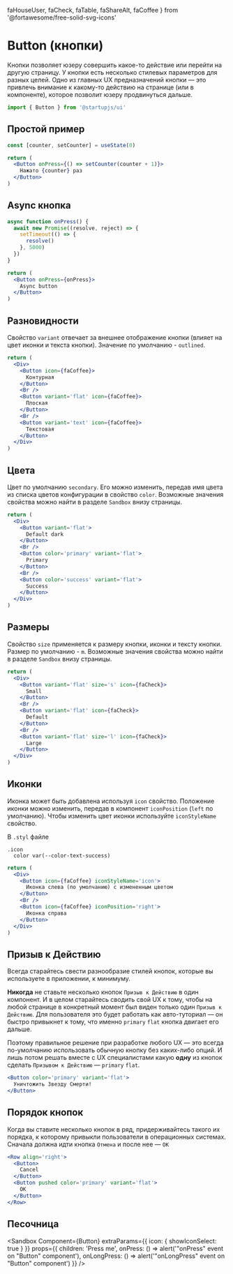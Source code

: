   faHouseUser,
  faCheck,
  faTable,
  faShareAlt,
  faCoffee
} from '@fortawesome/free-solid-svg-icons'

# Button (кнопки)

Кнопки позволяет юзеру совершить какое-то действие или перейти на другую страницу. У кнопки есть несколько стилевых параметров для разных целей. Одно из главных UX предназначений кнопки — это привлечь внимание к какому-то действию на странице (или в компоненте), которое позволит юзеру продвинуться дальше.

```jsx
import { Button } from '@startupjs/ui'
```

## Простой пример
```jsx example
const [counter, setCounter] = useState(0)

return (
  <Button onPress={() => setCounter(counter + 1)}>
    Нажато {counter} раз
  </Button>
)
```

## Async кнопка

```jsx example
async function onPress() {
  await new Promise((resolve, reject) => {
    setTimeout(() => {
      resolve()
    }, 5000)
  })
}

return (
  <Button onPress={onPress}>
    Async button
  </Button>
)
```

## Разновидности

Свойство `variant` отвечает за внешнее отображение кнопки (влияет на цвет иконки и текста кнопки). Значение по умолчанию - `outlined`.

```jsx example
return (
  <Div>
    <Button icon={faCoffee}>
      Контурная
    </Button>
    <Br />
    <Button variant='flat' icon={faCoffee}>
      Плоская
    </Button>
    <Br />
    <Button variant='text' icon={faCoffee}>
      Текстовая
    </Button>
  </Div>
)
```

## Цвета

Цвет по умолчанию `secondary`. Его можно изменить, передав имя цвета из списка цветов конфигурации в свойство `color`. Возможные значения свойства можно найти в разделе `Sandbox` внизу страницы.

```jsx example
return (
  <Div>
    <Button variant='flat'>
      Default dark
    </Button>
    <Br />
    <Button color='primary' variant='flat'>
      Primary
    </Button>
    <Br />
    <Button color='success' variant='flat'>
      Success
    </Button>
  </Div>
)
```

## Размеры

Свойство `size` применяется к размеру кнопки, иконки и тексту кнопки.
Размер по умолчанию - `m`. Возможные значения свойства можно найти в разделе `Sandbox` внизу страницы.

```jsx example
return (
  <Div>
    <Button variant='flat' size='s' icon={faCheck}>
      Small
    </Button>
    <Br />
    <Button variant='flat' icon={faCheck}>
      Default
    </Button>
    <Br />
    <Button variant='flat' size='l' icon={faCheck}>
      Large
    </Button>
  </Div>
)
```

## Иконки

Иконка может быть добавлена используя `icon` свойство. Положение иконки можно изменить, передав в компонент `iconPosition` (`left` по умолчанию). Чтобы изменить цвет иконки используйте `iconStyleName` свойство.

В `.styl` файле
```stylus
.icon
  color var(--color-text-success)
```

```jsx example
return (
  <Div>
    <Button icon={faCoffee} iconStyleName='icon'>
      Иконка слева (по умолчанию) с измененным цветом
    </Button>
    <Br />
    <Button icon={faCoffee} iconPosition='right'>
      Иконка справа
    </Button>
  </Div>
)
```

## Призыв к Действию

Всегда старайтесь свести разнообразие стилей кнопок, которые вы используете в приложении, к минимуму.

__Никогда__ не ставьте несколько кнопок `Призыв к Действию` в один компонент. И в целом старайтесь сводить свой UX к тому, чтобы на любой странице в конкретный момент был виден только один `Призыв к Действию`. Для пользователя это будет работать как авто-туториал — он быстро привыкнет к тому, что именно `primary` `flat` кнопка двигает его дальше.

Поэтому правильное решение при разработке любого UX — это всегда по-умолчанию использовать обычную кнопку без каких-либо опций. И лишь потом решать вместе с UX специалистами какую **одну** из кнопок сделать `Призывом к Действию` — `primary` `flat`.

```jsx example
<Button color='primary' variant='flat'>
  Уничтожить Звезду Смерти!
</Button>
```

## Порядок кнопок

Когда вы ставите несколько кнопок в ряд, придерживайтесь такого их порядка, к которому привыкли пользователи в операционных системах. Сначала должна идти кнопка `Отмена` и после нее — `OK`

```jsx example
<Row align='right'>
  <Button>
    Cancel
  </Button>
  <Button pushed color='primary' variant='flat'>
    OK
  </Button>
</Row>
```

## Песочница

<Sandbox
  Component={Button}
  extraParams={{
    icon: {
      showIconSelect: true
    }
  }}
  props={{
    children: 'Press me',
    onPress: () => alert('"onPress" event on "Button" component'),
    onLongPress: () => alert('"onLongPress" event on "Button" component')
  }}
/>
